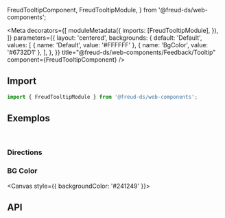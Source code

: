   FreudTooltipComponent,
  FreudTooltipModule,
} from '@freud-ds/web-components';

<Meta
  decorators={[
    moduleMetadata({
      imports: [FreudTooltipModule],
    }),
  ]}
  parameters={{
    layout: 'centered',
    backgrounds: {
      default: 'Default',
      values: [
        { name: 'Default', value: '#FFFFFF' },
        { name: 'BgColor', value: '#6732D1' },
      ],
    },
  }}
  title="@freud-ds/web-components/Feedback/Tooltip"
  component={FreudTooltipComponent}
/>

<FreudHeaderComponent
  title="Tooltip"
  description="É uma mensagem breve e informativa que aparece quando um usuário interage com um elemento."
/>

## <a id="importing"></a>Import

```ts
import { FreudTooltipModule } from '@freud-ds/web-components';
```

## <a id="exemplos"></a>Exemplos

<br />

### Directions

<Canvas>
  <Story story={Top} />
  <Story story={Bottom} />
  <Story story={Left} />
  <Story story={Right} />
</Canvas>

### BG Color

<Canvas style={{ backgroundColor: '#241249' }}>
  <Story story={BGColor} />
</Canvas>

## <a id="api"></a>API

<ArgTypes of={FreudTooltipComponent} />
